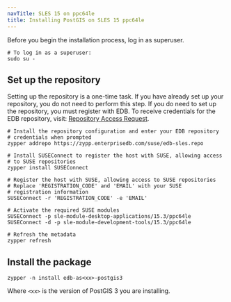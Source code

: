 ```yaml
---
navTitle: SLES 15 on ppc64le
title: Installing PostGIS on SLES 15 ppc64le
---
```


Before you begin the installation process, log in as superuser.

```shell
# To log in as a superuser:
sudo su -
```

## Set up the repository

Setting up the repository is a one-time task. If you have already set up your repository, you do not need to perform this step. If you do need to set up the repository, you must register with EDB. To receive credentials for the EDB repository, visit: [Repository Access Request](https://www.enterprisedb.com/repository-access-request).

```shell
# Install the repository configuration and enter your EDB repository
# credentials when prompted
zypper addrepo https://zypp.enterprisedb.com/suse/edb-sles.repo

# Install SUSEConnect to register the host with SUSE, allowing access
# to SUSE repositories
zypper install SUSEConnect

# Register the host with SUSE, allowing access to SUSE repositories
# Replace 'REGISTRATION_CODE' and 'EMAIL' with your SUSE
# registration information
SUSEConnect -r 'REGISTRATION_CODE' -e 'EMAIL'

# Activate the required SUSE modules
SUSEConnect -p sle-module-desktop-applications/15.3/ppc64le
SUSEConnect -d -p sle-module-development-tools/15.3/ppc64le

# Refresh the metadata
zypper refresh
```

## Install the package

```shell
zypper -n install edb-as<xx>-postgis3
```

Where `<xx>` is the version of PostGIS 3 you are installing.
